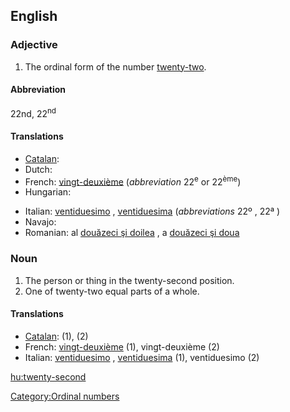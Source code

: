==English==

===Adjective===
{{en-adj|-}}

# The ordinal form of the number [[twenty-two]].

====Abbreviation====
22nd, 22<sup>nd</sup>

====Translations====
{{trans-top|the ordinal form of the number twenty-two}}
* [[Catalan]]: {{t+|ca|vint-i-dosè|m}}
* Dutch: {{t+|nl|tweeëntwintigde}}
* French: [[vingt-deuxième]] (''abbreviation'' 22<sup>e</sup> or 22<sup>ème</sup>)
* Hungarian: {{t+|hu|huszonkettedik}}
{{trans-mid}}
* Italian: [[ventiduesimo]] {{m}}, [[ventiduesima]]  {{f}} (''abbreviations'' 22º {{m}}, 22ª {{f}})
* Navajo: {{tø|nv|naadiin naaki góneʼ}}
* Romanian: al [[douăzeci şi doilea]] {{m}}, a [[douăzeci şi doua]] {{f}}
{{trans-bottom}}

===Noun===
{{en-noun}}

# The person or thing in the twenty-second position.
# One of twenty-two equal parts of a whole.

====Translations====

* [[Catalan]]: {{t+|ca|vint-i-dosè|m}} (1), (2)
* French: [[vingt-deuxième]] {{m|f}} (1), vingt-deuxième {{m}} (2)
* Italian: [[ventiduesimo]] {{m}}, [[ventiduesima]] {{f}} (1), ventiduesimo {{m}} (2)

[[Category:Ordinal numbers]]

[[hu:twenty-second]]